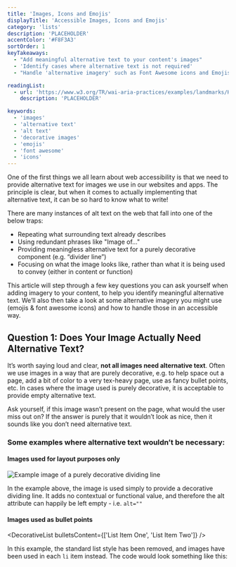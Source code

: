 ```yaml
---
title: 'Images, Icons and Emojis'
displayTitle: 'Accessible Images, Icons and Emojis'
category: 'lists'
description: 'PLACEHOLDER'
accentColor: '#F8F3A3'
sortOrder: 1
keyTakeaways:
  - "Add meaningful alternative text to your content's images"
  - 'Identify cases where alternative text is not required'
  - "Handle 'alternative imagery' such as Font Awesome icons and Emojis"

readingList:
  - url: 'https://www.w3.org/TR/wai-aria-practices/examples/landmarks/HTML5.html'
    description: 'PLACEHOLDER'

keywords:
  - 'images'
  - 'alternative text'
  - 'alt text'
  - 'decorative images'
  - 'emojis'
  - 'font awesome'
  - 'icons'
---
```


One of the first things we all learn about web accessibility is that we need to provide alternative text for images we use in our websites and apps. The principle is clear, but when it comes to actually implementing that alternative text, it can be so hard to know what to write!

There are many instances of alt text on the web that fall into one of the below traps:

- Repeating what surrounding text already describes
- Using redundant phrases like "Image of…"
- Providing meaningless alternative text for a purely decorative component (e.g. “divider line”)
- Focusing on what the image looks like, rather than what it is being used to convey (either in content or function)

This article will step through a few key questions you can ask yourself when adding imagery to your content, to help you identify meaningful alternative text. We’ll also then take a look at some alternative imagery you might use (emojis & font awesome icons) and how to handle those in an accessible way.

## Question 1: Does Your Image Actually Need Alternative Text?

It’s worth saying loud and clear, **not all images need alternative text**. Often we use images in a way that are purely decorative, e.g. to help space out a page, add a bit of color to a very tex-heavy page, use as fancy bullet points, etc. In cases where the image used is purely decorative, it is acceptable to provide empty alternative text.

Ask yourself, if this image wasn’t present on the page, what would the user miss out on? If the answer is purely that it wouldn’t look as nice, then it sounds like you don’t need alternative text.

### Some examples where alternative text wouldn’t be necessary:

#### Images used for layout purposes only

![Example image of a purely decorative dividing line](./decorative-divider.png)

In the example above, the image is used simply to provide a decorative dividing line. It adds no contextual or functional value, and therefore the alt attribute can happily be left empty - i.e. `alt=""`

#### Images used as bullet points

<DecorativeList bulletsContent={['List Item One', 'List Item Two']} />

In this example, the standard list style has been removed, and images have been used in each `li` item instead. The code would look something like this:
